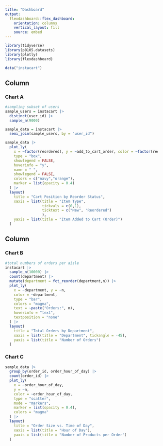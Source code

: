 ```yaml
---
title: "Dashboard"
output: 
  flexdashboard::flex_dashboard:
    orientation: columns
    vertical_layout: fill
    source: embed
---
```


```r
library(tidyverse)
library(p8105.datasets)
library(plotly)
library(flexdashboard)
```

```r
data("instacart")
```


Column {data-width=600}
-----------------------------------------------------------------------

### Chart A

```r
#sampling subset of users
sample_users = instacart |> 
  distinct(user_id) |> 
  sample_n(9000)

sample_data = instacart |> 
  semi_join(sample_users, by = "user_id")

sample_data |> 
  plot_ly(
    x = ~factor(reordered), y = ~add_to_cart_order, color = ~factor(reordered),
    type = "box",
    showlegend = FALSE,
    hoverinfo = "y",
    name = " ",
    showlegend = FALSE,
    colors = c("navy","orange"),
    marker = list(opacity = 0.4)
  ) |> 
  layout(
    title = "Cart Position by Reorder Status",
    xaxis = list(title = "Item Type",
                 tickvals = c(0,1),
                 ticktext = c("New", "Reordered")
                 ),
    yaxis = list(title = "Item Added to Cart (Order)")
  )
```

Column {data-width=400}
-----------------------------------------------------------------------

### Chart B

```r
#total numbers of orders per aisle
instacart |> 
  sample_n(10000) |> 
  count(department) |> 
  mutate(department = fct_reorder(department,n)) |> 
  plot_ly(
    x = ~department, y = ~n, 
    color = ~department, 
    type = "bar", 
    colors = "magma",
    text = ~paste("Orders:", n),
    hoverinfo = "text",
    textposition = "none"
  ) |> 
  layout(
    title = "Total Orders by Department",
    xaxis = list(title = "Department", tickangle = -45),
    yaxis = list(title = "Number of Orders")
  )
```

### Chart C

```r
sample_data |> 
  group_by(order_id, order_hour_of_day) |> 
  count(order_id) |> 
  plot_ly(
    x = ~order_hour_of_day,
    y = ~n,
    color = ~order_hour_of_day,
    type = "scatter",
    mode = "markers",
    marker = list(opacity = 0.4),
    colors = "magma"
  ) |> 
  layout(
    title = "Order Size vs. Time of Day",
    xaxis = list(title = "Hour of Day"),
    yaxis = list(title = "Number of Products per Order")
  )
```

